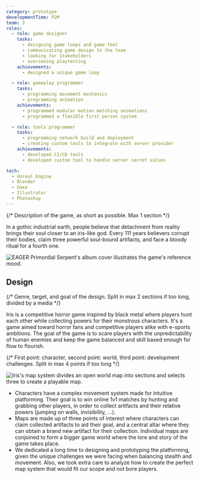 ```yaml
---
category: prototype
developmentTime: P2M
team: 2
roles:
  - role: game designer
    tasks:
      - designing game loops and game feel
      - communicating game design to the team
      - looking for stakeholders
      - overseeing playtesting
    achievements:
      - designed a unique game loop

  - role: gameplay programmer
    tasks:
      - programming movement mechanics
      - programming animation
    achievements:
      - programmed modular motion matching animations
      - programmed a flexible first person system

  - role: tools programmer
    tasks:
      - programming network build and deployment
      - creating custom tools to integrate with server provider
    achievements:
      - developed CI/CD tools
      - developed custom tool to handle server secret values

tech:
  - Unreal Engine
  - Blender
  - Gaea
  - Illustrator
  - Photoshop
---
```


{/* Description of the game, as short as possible. Max 1 section */}

In a gothic industrial earth, people believe that detachment from reality brings their soul closer to an iris-like god. Every 111 years believers corrupt their bodies, claim three powerful soul-bound artifacts, and face a bloody ritual for a fourth one.

![EAGER Primordial Serpent's album cover illustrates the game's reference mood.](./iris-art.png)

## Design

{/* Genre, target, and goal of the design. Split in max 2 sections if too long, divided by a media */}

Iris is a competitive horror game inspired by black metal where players hunt each other while collecting powers for their monstrous characters. It's a game aimed toward horror fans and competitive players alike with e-sports ambitions. The goal of the game is to scare players with the unpredictability of human enemies and keep the game balanced and skill based enough for flow to flourish.

{/* First point: character, second point: world, third point: development challenges. Split in max 4 points if too long */}

![Iris's map system divides an open world map into sections and selects three to create a playable map.](./iris-map.png)

- Characters have a complex movement system made for intuitive platforming. Their goal is to win online 1v1 matches by hunting and grabbing other players, in order to collect artifacts and their relative powers (jumping on walls, invisibility, ...).
- Maps are made up of three points of interest where characters can claim collected artifacts to aid their goal, and a central altar where they can obtain a brand new artifact for their collection. Individual maps are conjoined to form a bigger game world where the lore and story of the game takes place.
- We dedicated a long time to designing and prototyping the platforming, given the unique challenges we were facing when balancing stealth and movement. Also, we took extra care to analyze how to create the perfect map system that would fit our scope and not bore players.
